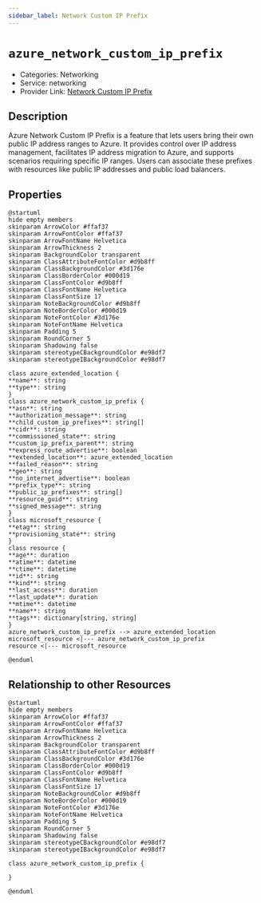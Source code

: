 ```yaml
---
sidebar_label: Network Custom IP Prefix
---
```


# `azure_network_custom_ip_prefix`

- Categories: Networking
- Service: networking
- Provider Link: [Network Custom IP Prefix](https://learn.microsoft.com/en-us/azure/virtual-network/ip-services/custom-ip-address-prefix)

## Description

Azure Network Custom IP Prefix is a feature that lets users bring their own public IP address ranges to Azure. It provides control over IP address management, facilitates IP address migration to Azure, and supports scenarios requiring specific IP ranges. Users can associate these prefixes with resources like public IP addresses and public load balancers.

## Properties

<ZoomPanPinch>

```kroki imgType="plantuml" imgAlt="Diagram of Network Custom IP Prefix data model"
@startuml
hide empty members
skinparam ArrowColor #ffaf37
skinparam ArrowFontColor #ffaf37
skinparam ArrowFontName Helvetica
skinparam ArrowThickness 2
skinparam BackgroundColor transparent
skinparam ClassAttributeFontColor #d9b8ff
skinparam ClassBackgroundColor #3d176e
skinparam ClassBorderColor #000d19
skinparam ClassFontColor #d9b8ff
skinparam ClassFontName Helvetica
skinparam ClassFontSize 17
skinparam NoteBackgroundColor #d9b8ff
skinparam NoteBorderColor #000d19
skinparam NoteFontColor #3d176e
skinparam NoteFontName Helvetica
skinparam Padding 5
skinparam RoundCorner 5
skinparam Shadowing false
skinparam stereotypeCBackgroundColor #e98df7
skinparam stereotypeIBackgroundColor #e98df7

class azure_extended_location {
**name**: string
**type**: string
}
class azure_network_custom_ip_prefix {
**asn**: string
**authorization_message**: string
**child_custom_ip_prefixes**: string[]
**cidr**: string
**commissioned_state**: string
**custom_ip_prefix_parent**: string
**express_route_advertise**: boolean
**extended_location**: azure_extended_location
**failed_reason**: string
**geo**: string
**no_internet_advertise**: boolean
**prefix_type**: string
**public_ip_prefixes**: string[]
**resource_guid**: string
**signed_message**: string
}
class microsoft_resource {
**etag**: string
**provisioning_state**: string
}
class resource {
**age**: duration
**atime**: datetime
**ctime**: datetime
**id**: string
**kind**: string
**last_access**: duration
**last_update**: duration
**mtime**: datetime
**name**: string
**tags**: dictionary[string, string]
}
azure_network_custom_ip_prefix --> azure_extended_location
microsoft_resource <|--- azure_network_custom_ip_prefix
resource <|--- microsoft_resource

@enduml
```

</ZoomPanPinch>

## Relationship to other Resources

<ZoomPanPinch>

```kroki imgType="plantuml" imgAlt="Diagram of Network Custom IP Prefix resource relationships"
@startuml
hide empty members
skinparam ArrowColor #ffaf37
skinparam ArrowFontColor #ffaf37
skinparam ArrowFontName Helvetica
skinparam ArrowThickness 2
skinparam BackgroundColor transparent
skinparam ClassAttributeFontColor #d9b8ff
skinparam ClassBackgroundColor #3d176e
skinparam ClassBorderColor #000d19
skinparam ClassFontColor #d9b8ff
skinparam ClassFontName Helvetica
skinparam ClassFontSize 17
skinparam NoteBackgroundColor #d9b8ff
skinparam NoteBorderColor #000d19
skinparam NoteFontColor #3d176e
skinparam NoteFontName Helvetica
skinparam Padding 5
skinparam RoundCorner 5
skinparam Shadowing false
skinparam stereotypeCBackgroundColor #e98df7
skinparam stereotypeIBackgroundColor #e98df7

class azure_network_custom_ip_prefix {

}

@enduml
```

</ZoomPanPinch>
